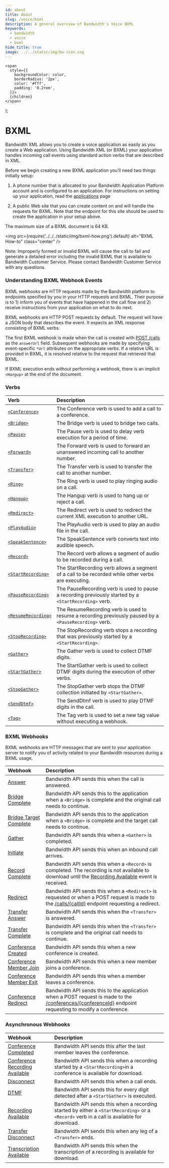 ```yaml
---
id: about
title: About
slug: /voice/bxml
description: A general overview of Bandwidth's Voice BXML
keywords:
  - bandwidth
  - voice
  - bxml
hide_title: true
image: ../../static/img/bw-icon.svg
---
```


    <span
      style={{
        backgroundColor: color,
        borderRadius: '2px',
        color: '#fff',
        padding: '0.2rem',
      }}>
      {children}
    </span>
  );

# BXML

Bandwidth XML allows you to create a voice application as easily as you create a Web application. Using Bandwidth XML (or BXML) your application handles incoming call events using standard action verbs that are described in XML.

Before we begin creating a new BXML application you’ll need two things initially setup:

  1. A phone number that is allocated to your Bandwidth Application Platform account and is configured to an application. For instructions on setting up your application, read the [applications](/docs/account/applications) page

  2. A public Web site that you can create content on and will handle the requests for BXML. Note that the endpoint for this site should be used to create the application in your setup above.

The maximum size of a BXML document is 64 KB.

  <img
    src={require('../../../static/img/bxml-how.png').default}
    alt="BXML How-to"
    class="center"
  />

Note: Improperly formed or invalid BXML will cause the call to fail and generate a detailed error including the invalid BXML that is available to Bandwidth Customer Service.  Please contact Bandwidth Customer Service with any questions.

###  Understanding BXML Webhook Events

BXML webhooks are HTTP requests made by the Bandwidth platform to endpoints specified by you in your HTTP requests and BXML. Their purpose
is to 1) inform you of events that have happened in the call flow and 2) receive instructions from your
application on what to do next.

BXML webhooks are HTTP <Highlight color="#079CEE">POST</Highlight> requests by default.  The request will have a JSON body that describes the event.  It
expects an XML response consisting of BXML verbs.

The first BXML webhook is made when the call is created with [<Highlight color="#079CEE">POST</Highlight> /calls](/apis/voice#operation/createCall) as
the `answerUrl` field.  Subsequent webhooks are made by specifying event-specific `*Url` attributes on the appropriate verbs.  If a
relative URL is provided in BXML, it is resolved relative to the request that retrieved that BXML.

If BXML execution ends without performing a webhook, there is an implicit `<Hangup>` at the end of the document.

### Verbs

| Verb                                            | Description                                                                                           |
|:------------------------------------------------|:------------------------------------------------------------------------------------------------------|
| [`<Conference>`](/docs/voice/bxml/conference)           | The Conference verb is used to add a call to a conference.                                            |
| [`<Bridge>`](/docs/voice/bxml/bridge)                   | The Bridge verb is used to bridge two calls.                                                          |
| [`<Pause>`](/docs/voice/bxml/pause)                     | The Pause verb is used to delay verb execution for a period of time.                                  |
| [`<Forward>`](/docs/voice/bxml/forward)                 | The Forward verb is used to forward an unanswered incoming call to another number.                    |
| [`<Transfer>`](/docs/voice/bxml/transfer)               | The Transfer verb is used to transfer the call to another number.                                     |
| [`<Ring>`](/docs/voice/bxml/ring)                       | The Ring verb is used to play ringing audio on a call.                                                |
| [`<Hangup>`](/docs/voice/bxml/hangup)                   | The Hangup verb is used to hang up or reject a call.                                                  |
| [`<Redirect>`](/docs/voice/bxml/redirect)               | The Redirect verb is used to redirect the current XML execution to another URL.                       |
| [`<PlayAudio>`](/docs/voice/bxml/playAudio)             | The PlayAudio verb is used to play an audio file in the call.                                         |
| [`<SpeakSentence>`](/docs/voice/bxml/speakSentence)     | The SpeakSentence verb converts text into audible speech.                                             |
| [`<Record>`](/docs/voice/bxml/record)                   | The Record verb allows a segment of audio to be recorded during a call.                               |
| [`<StartRecording>`](/docs/voice/bxml/startRecording)   | The StartRecording verb allows a segment of a call to be recorded while other verbs are executing.    |
| [`<PauseRecording>`](/docs/voice/bxml/pauseRecording)   | The PauseRecording verb is used to pause a recording previously started by a `<StartRecording>` verb. |
| [`<ResumeRecording>`](/docs/voice/bxml/resumeRecording) | The ResumeRecording verb is used to resume a recording previously paused by a `<PauseRecording>` verb.|
| [`<StopRecording>`](/docs/voice/bxml/stopRecording)     | The StopRecording verb stops a recording that was previously started by a `<StartRecording>`.         |
| [`<Gather>`](/docs/voice/bxml/gather)                   | The Gather verb is used to collect DTMF digits.                                                       |
| [`<StartGather>`](/docs/voice/bxml/startGather)         | The StartGather verb is used to collect DTMF digits during the execution of other verbs.              |
| [`<StopGather>`](/docs/voice/bxml/stopGather)           | The StopGather verb stops the DTMF collection initiated by `<StartGather>`.                           |
| [`<SendDtmf>`](/docs/voice/bxml/sendDtmf)               | The SendDtmf verb is used to play DTMF digits in the call.                                            |
| [`<Tag>`](/docs/voice/bxml/tag)                         | The Tag verb is used to set a new tag value without executing a webhook.                              |

### BXML Webhooks

BXML webhooks are HTTP messages that are sent to your application server to notify you of activity related to your Bandwidth resources during a BXML usage.

| Webhook                                                    | Description                                                                                                                                                                                |
|:------------------------------------------------------------|:-------------------------------------------------------------------------------------------------------------------------------------------------------------------------------------------|
| [Answer](/docs/voice/webhooks/answer)                               | Bandwidth API sends this when the call is answered.                                                                                                                                        |
| [Bridge Complete](/docs/voice/webhooks/bridgeComplete)              | Bandwidth API sends this to the application when a `<Bridge>` is complete and the original call needs to continue.                                                                         |
| [Bridge Target Complete](/docs/voice/webhooks/bridgeTargetComplete) | Bandwidth API sends this to the application when a `<Bridge>` is complete and the target call needs to continue.                                                                           |
| [Gather](/docs/voice/webhooks/gather)                               | Bandwidth API sends this when a `<Gather>` is completed.                                                                                                                                   |
| [Initiate](/docs/voice/webhooks/initiate)                           | Bandwidth API sends this when an inbound call arrives.                                                                                                                                     |
| [Record Complete](/docs/voice/webhooks/recordComplete)              | Bandwidth API sends this when a `<Record>` is completed. The recording is not available to download until the [Recording Available](/docs/voice/webhooks/recordingAvailable) event is received.    |
| [Redirect](/docs/voice/webhooks/redirect)                           | Bandwidth API sends this when a `<Redirect>` is requested or when a <Highlight color="#079CEE">POST</Highlight> request is made to the [/calls/{callId}](/apis/voice#operation/modifyCall) endpoint requesting a redirect.     |
| [Transfer Answer](/docs/voice/webhooks/transferAnswer)              | Bandwidth API sends this when the `<Transfer>` is answered.                                                                                                                                  |
| [Transfer Complete](/docs/voice/webhooks/transferComplete)          | Bandwidth API sends this when the `<Transfer>` is complete and the original call needs to continue.                                                                                        |
| [Conference Created](/docs/voice/webhooks/conferenceCreated)        | Bandwidth API sends this when a new conference is created.                                                                                                                                 |
| [Conference Member Join](/docs/voice/webhooks/conferenceMemberJoin) | Bandwidth API sends this when a new member joins a conference.                                                                                                                             |
| [Conference Member Exit](/docs/voice/webhooks/conferenceMemberExit) | Bandwidth API sends this when a member leaves a conference.                                                                                                                                |
| [Conference Redirect](/docs/voice/webhooks/conferenceRedirect)      | Bandwidth API sends this to the application when a <Highlight color="#079CEE">POST</Highlight> request is made to the [/conferences/{conferenceId}](/apis/voice#operation/modifyConference) endpoint requesting to modify a conference. |

### Asynchronous Webhooks
| Webhook                                                       | Description                                                                                                                      |
|:---------------------------------------------------------------|:---------------------------------------------------------------------------------------------------------------------------------|
| [Conference Completed](/docs/voice/webhooks/conferenceCompleted)       | Bandwidth API sends this after the last member leaves the conference. |
| [Conference Recording Available](/docs/voice/webhooks/conferenceRecordingAvailable) | Bandwidth API sends this when a recording started by a `<StartRecording>`in a conference is available for download. |
| [Disconnect](/docs/voice/webhooks/disconnect)                          | Bandwidth API sends this when a call ends. |
| [DTMF](/docs/voice/webhooks/dtmf)                                      | Bandwidth API sends this for every digit detected after a `<StartGather>` is executed. |
| [Recording Available](/docs/voice/webhooks/recordingAvailable)         | Bandwidth API sends this when a recording started by either a `<StartRecording>` or a `<Record>` verb in a call is available for download. |
| [Transfer Disconnect](/docs/voice/webhooks/transferDisconnect)         | Bandwidth API sends this when any leg of a `<Transfer>` ends.                                                                    |
| [Transcription Available](/docs/voice/webhooks/transcriptionAvailable) | Bandwidth API sends this when the transcription of a recording is available for download.                                        |
